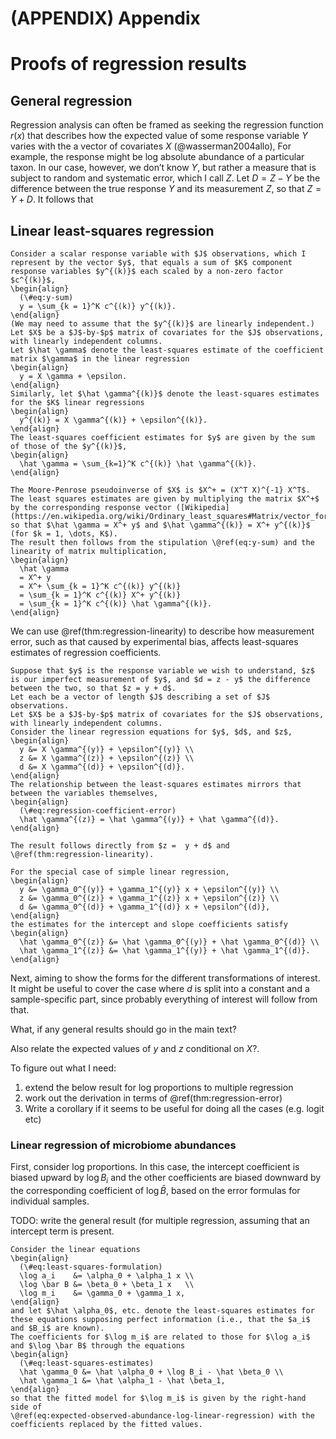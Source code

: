 # (APPENDIX) Appendix {-}

# Proofs of regression results

## General regression

Regression analysis can often be framed as seeking the regression function $r(x)$ that describes how the expected value of some response variable $Y$ varies with the a vector of covariates $X$ (@wasserman2004allo),
\begin{align}
  r(x) = E [Y \mid X = x].
\end{align}
For example, the response might be log absolute abundance of a particular taxon.
In our case, however, we don't know $Y$, but rather a measure that is subject to random and systematic error, which I call $Z$.
Let $D = Z - Y$ be the difference between the true response $Y$ and its measurement $Z$, so that $Z = Y + D$.
It follows that
\begin{align}
  (\#eq:regression-error)
  E [Z \mid X] = E [Y \mid X] + E [D \mid X].
\end{align}

## Linear least-squares regression

```theorem
Consider a scalar response variable with $J$ observations, which I represent by the vector $y$, that equals a sum of $K$ component response variables $y^{(k)}$ each scaled by a non-zero factor $c^{(k)}$, 
\begin{align}
  (\#eq:y-sum)
  y = \sum_{k = 1}^K c^{(k)} y^{(k)}.
\end{align}
(We may need to assume that the $y^{(k)}$ are linearly independent.)
Let $X$ be a $J$-by-$p$ matrix of covariates for the $J$ observations, with linearly independent columns.
Let $\hat \gamma$ denote the least-squares estimate of the coefficient matrix $\gamma$ in the linear regression
\begin{align}
  y = X \gamma + \epsilon.
\end{align}
Similarly, let $\hat \gamma^{(k)}$ denote the least-squares estimates for the $K$ linear regressions
\begin{align}
  y^{(k)} = X \gamma^{(k)} + \epsilon^{(k)}.
\end{align}
The least-squares coefficient estimates for $y$ are given by the sum of those of the $y^{(k)}$,
\begin{align}
  \hat \gamma = \sum_{k=1}^K c^{(k)} \hat \gamma^{(k)}.
\end{align}
```

```proof
The Moore-Penrose pseudoinverse of $X$ is $X^+ = (X^T X)^{-1} X^T$.
The least squares estimates are given by multiplying the matrix $X^+$ by the corresponding response vector ([Wikipedia](https://en.wikipedia.org/wiki/Ordinary_least_squares#Matrix/vector_formulation)), so that $\hat \gamma = X^+ y$ and $\hat \gamma^{(k)} = X^+ y^{(k)}$ (for $k = 1, \dots, K$).
The result then follows from the stipulation \@ref(eq:y-sum) and the linearity of matrix multiplication,
\begin{align}
  \hat \gamma 
  = X^+ y 
  = X^+ \sum_{k = 1}^K c^{(k)} y^{(k)}
  = \sum_{k = 1}^K c^{(k)} X^+ y^{(k)}
  = \sum_{k = 1}^K c^{(k)} \hat \gamma^{(k)}.
\end{align}
```

We can use \@ref(thm:regression-linearity) to describe how measurement error, such as that caused by experimental bias, affects least-squares estimates of regression coefficients.

```theorem
Suppose that $y$ is the response variable we wish to understand, $z$ is our imperfect measurement of $y$, and $d = z - y$ the difference between the two, so that $z = y + d$.
Let each be a vector of length $J$ describing a set of $J$ observations.
Let $X$ be a $J$-by-$p$ matrix of covariates for the $J$ observations, with linearly independent columns.
Consider the linear regression equations for $y$, $d$, and $z$,
\begin{align}
  y &= X \gamma^{(y)} + \epsilon^{(y)} \\
  z &= X \gamma^{(z)} + \epsilon^{(z)} \\
  d &= X \gamma^{(d)} + \epsilon^{(d)}.
\end{align}
The relationship between the least-squares estimates mirrors that between the variables themselves,
\begin{align}
  (\#eq:regression-coefficient-error)
  \hat \gamma^{(z)} = \hat \gamma^{(y)} + \hat \gamma^{(d)}.
\end{align}
```

```proof
The result follows directly from $z =  y + d$ and \@ref(thm:regression-linearity).
```

```corollary
For the special case of simple linear regression,
\begin{align}
  y &= \gamma_0^{(y)} + \gamma_1^{(y)} x + \epsilon^{(y)} \\
  z &= \gamma_0^{(z)} + \gamma_1^{(z)} x + \epsilon^{(z)} \\
  d &= \gamma_0^{(d)} + \gamma_1^{(d)} x + \epsilon^{(d)},
\end{align}
the estimates for the intercept and slope coefficients satisfy
\begin{align}
  \hat \gamma_0^{(z)} &= \hat \gamma_0^{(y)} + \hat \gamma_0^{(d)} \\
  \hat \gamma_1^{(z)} &= \hat \gamma_1^{(y)} + \hat \gamma_1^{(d)}.
\end{align}
```

Next, aiming to show the forms for the different transformations of interest.
It might be useful to cover the case where $d$ is split into a constant and a sample-specific part, since probably everything of interest will follow from that.

What, if any general results should go in the main text?

Also relate the expected values of $y$ and $z$ conditional on $X$?.

To figure out what I need:

1. extend the below result for log proportions to multiple regression
2. work out the derivation in terms of \@ref(thm:regression-error)
3. Write a corollary if it seems to be useful for doing all the cases (e.g. logit etc)

### Linear regression of microbiome abundances

First, consider log proportions.
In this case, the intercept coefficient is biased upward by $\log B_i$ and the other coefficients are biased downward by the corresponding coefficient of $\log \bar B$, based on the error formulas for individual samples.

TODO: write the general result (for multiple regression, assuming that an intercept term is present.

```proposition
Consider the linear equations
\begin{align}
  (\#eq:least-squares-formulation)
  \log a_i    &= \alpha_0 + \alpha_1 x \\
  \log \bar B &= \beta_0 + \beta_1 x   \\
  \log m_i    &= \gamma_0 + \gamma_1 x,
\end{align}
and let $\hat \alpha_0$, etc. denote the least-squares estimates for these equations supposing perfect information (i.e., that the $a_i$ and $B_i$ are known).
The coefficients for $\log m_i$ are related to those for $\log a_i$ and $\log \bar B$ through the equations
\begin{align}
  (\#eq:least-squares-estimates)
  \hat \gamma_0 &= \hat \alpha_0 + \log B_i - \hat \beta_0 \\
  \hat \gamma_1 &= \hat \alpha_1 - \hat \beta_1,
\end{align}
so that the fitted model for $\log m_i$ is given by the right-hand side of
\@ref(eq:expected-observed-abundance-log-linear-regression) with the coefficients replaced by the fitted values.
```

```proof
```



